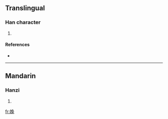 ==Translingual==

===Han character===
{{Han char|rn=38|rad=女|as=08|sn=11|four=|canj=女弓日戈 (VNAI)}}

# {{defn|Han|sort=女08}}

====References====
* {{Han ref|kx=0264.190|dkj=06403|dj=0531.110|hdz=21060.130|uh=5A4F|ud=23119}}

----

==Mandarin==

===Hanzi===
{{cmn-hanzi|pin=[[fù]] ([[fu4]])|wg=fu<sup>4</sup>}}

# {{defn|Mandarin}}

[[fr:婏]]
